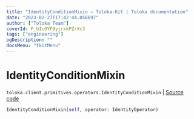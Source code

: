 ```yaml
---
title: "IdentityConditionMixin — Toloka-Kit | Toloka documentation"
date: "2023-02-27T17:42:44.056697"
author: ["Toloka Team"]
coverId: F_bIcOYF9yjrxkPZrXc3
tags: ["engineering"]
ogDescription: ""
docsMenu: "tkitMenu"
---
```


# IdentityConditionMixin
`toloka.client.primitives.operators.IdentityConditionMixin` | [Source code](https://github.com/Toloka/toloka-kit/blob/v1.1.4/src/client/primitives/operators.py#L175)

```python
IdentityConditionMixin(self, operator: IdentityOperator)
```